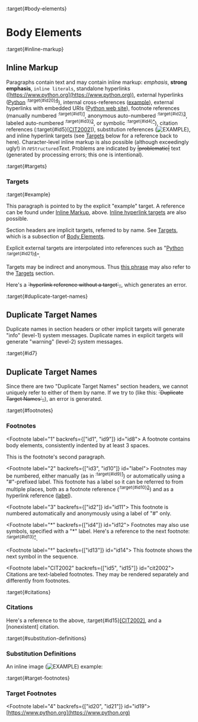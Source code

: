 :target{#body-elements}

# Body Elements

:target{#inline-markup}

## Inline Markup

Paragraphs contain text and may contain inline markup: <em>emphasis</em>,
<strong>strong emphasis</strong>, `inline literals`, standalone hyperlinks
([https://www.python.org](https://www.python.org)), external hyperlinks ([Python](https://www.python.org) <sup>:target{#id20}[4](#id19)</sup>), internal
cross-references ([example](#example)), external hyperlinks with embedded URIs
([Python web site](https://www.python.org)), footnote references
(manually numbered <sup>:target{#id1}[1](#id8)</sup>, anonymous auto-numbered <sup>:target{#id2}[3](#id11)</sup>, labeled
auto-numbered <sup>:target{#id3}[2](#label)</sup>, or symbolic <sup>:target{#id4}[\*](#id12)</sup>), citation references
(:target{#id5}[\[CIT2002\]](#cit2002)), substitution references (![EXAMPLE](_assets/biohazard.png)), and <span id="inline-hyperlink-targets">inline
hyperlink targets</span> (see [Targets](#targets) below for a reference back to here).
Character-level inline markup is also possible (although exceedingly
ugly!) in <em>re</em>`Structured`<em>Text</em>.  Problems are indicated by
<del id="id18">|problematic|</del> text (generated by processing errors; this one is
intentional).

:target{#targets}

### Targets

:target{#example}

This paragraph is pointed to by the explicit "example" target. A
reference can be found under [Inline Markup](#inline-markup), above. [Inline
hyperlink targets](#inline-hyperlink-targets) are also possible.

Section headers are implicit targets, referred to by name. See
[Targets](#targets), which is a subsection of [Body Elements](#body-elements).

Explicit external targets are interpolated into references such as
"[Python](https://www.python.org) <sup>:target{#id21}[4](#id19)</sup>".

Targets may be indirect and anonymous.  Thus [this phrase](#targets) may also
refer to the [Targets](#targets) section.

Here's a <del id="id23">\`hyperlink reference without a target\`\_</del>, which generates an
error.

:target{#duplicate-target-names}

## Duplicate Target Names

Duplicate names in section headers or other implicit targets will
generate "info" (level-1) system messages.  Duplicate names in
explicit targets will generate "warning" (level-2) system messages.

:target{#id7}

## Duplicate Target Names

Since there are two "Duplicate Target Names" section headers, we
cannot uniquely refer to either of them by name.  If we try to (like
this: <del id="id25">\`Duplicate Target Names\`\_</del>), an error is generated.

:target{#footnotes}

### Footnotes

<Footnote label="1" backrefs={["id1", "id9"]} id="id8">
  A footnote contains body elements, consistently indented by at
  least 3 spaces.

  This is the footnote's second paragraph.
</Footnote>

<Footnote label="2" backrefs={["id3", "id10"]} id="label">
  Footnotes may be numbered, either manually (as in <sup>:target{#id9}[1](#id8)</sup>) or
  automatically using a "#"-prefixed label.  This footnote has a
  label so it can be referred to from multiple places, both as a
  footnote reference (<sup>:target{#id10}[2](#label)</sup>) and as a hyperlink reference
  ([label](#label)).
</Footnote>

<Footnote label="3" backrefs={["id2"]} id="id11">
  This footnote is numbered automatically and anonymously using a
  label of "#" only.
</Footnote>

<Footnote label="*" backrefs={["id4"]} id="id12">
  Footnotes may also use symbols, specified with a "\*" label.
  Here's a reference to the next footnote: <sup>:target{#id13}[†](#id14)</sup>.
</Footnote>

<Footnote label="†" backrefs={["id13"]} id="id14">
  This footnote shows the next symbol in the sequence.
</Footnote>

<Footnote label="CIT2002" backrefs={["id5", "id15"]} id="cit2002">
  Citations are text-labeled footnotes. They may be
  rendered separately and differently from footnotes.
</Footnote>

:target{#citations}

### Citations

Here's a reference to the above, :target{#id15}[\[CIT2002\]](#cit2002), and a \[nonexistent]
citation.

:target{#substitution-definitions}

### Substitution Definitions

An inline image (![EXAMPLE](_assets/biohazard.png)) example:

:target{#target-footnotes}

### Target Footnotes

<Footnote label="4" backrefs={["id20", "id21"]} id="id19">
  [https://www.python.org](https://www.python.org)
</Footnote>
